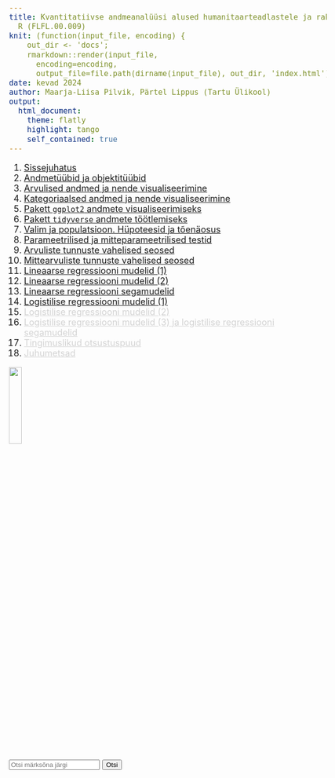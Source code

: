 ```yaml
---
title: Kvantitatiivse andmeanalüüsi alused humanitaarteadlastele ja rakendustarkvara
  R (FLFL.00.009)
knit: (function(input_file, encoding) {
    out_dir <- 'docs';
    rmarkdown::render(input_file,
      encoding=encoding,
      output_file=file.path(dirname(input_file), out_dir, 'index.html'))})
date: kevad 2024 
author: Maarja-Liisa Pilvik, Pärtel Lippus (Tartu Ülikool)
output: 
  html_document:
    theme: flatly
    highlight: tango
    self_contained: true
---
```


<style>
body {
    font-size: 18px; 
}
.vana {
    color: lightgrey;
}
.vana a {
    color: inherit;
}
</style>

<script src="search.js"></script>

1. [Sissejuhatus](1-sissejuhatus.html)  
2. [Andmetüübid ja objektitüübid](2-andmetyybid_objektityybid.html)  
3. [Arvulised andmed ja nende visualiseerimine](3-arvulised.html)
4. [Kategoriaalsed andmed ja nende visualiseerimine](4-kategoriaalsed.html)  
5. [Pakett `ggplot2` andmete visualiseerimiseks](5-ggplot2.html)  
6. [Pakett `tidyverse` andmete töötlemiseks](6-tidyverse.html)  
7. [Valim ja populatsioon. Hüpoteesid ja tõenäosus](7-valim_hypoteesid.html) 
8. [Parameetrilised ja mitteparameetrilised testid](8-parameetrilised_mitteparameetrilised.html)  
9. [Arvuliste tunnuste vahelised seosed](9-arvuliste_seosed.html)   
10. [Mittearvuliste tunnuste vahelised seosed](10-mittearvuliste_seosed.html)    
11. [Lineaarse regressiooni mudelid (1)](11-lineaarsed1.html)   
12. [Lineaarse regressiooni mudelid (2)](12-lineaarsed2.html)  
13. [Lineaarse regressiooni segamudelid](13-lineaarsed_sega.html)  
14. [Logistilise regressiooni mudelid (1)](14-logistilised1.html)   
15. <span class="vana">[Logistilise regressiooni mudelid (2)](15-logistilised2.html)</span>  
16. <span class="vana">[Logistilise regressiooni mudelid (3) ja logistilise regressiooni segamudelid](16-logistilised3_sega.html)</span>   
17. <span class="vana">[Tingimuslikud otsustuspuud](17-otsustuspuud.html)</span>  
18. <span class="vana">[Juhumetsad](18-juhumetsad.html)</span> 


![](imgs/HITSA_logo.png){width=20%}

<input type="text" id="searchInput" placeholder="Otsi märksõna järgi">
<button onclick="search()">Otsi</button>

<div id="searchResults">
</div>